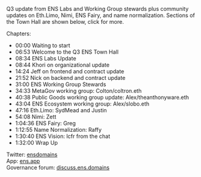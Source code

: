 Q3 update from ENS Labs and Working Group stewards plus community updates on Eth.Limo, Nimi, ENS Fairy, and name normalization. Sections of the Town Hall are shown below, click for more.

Chapters:
- 00:00 Waiting to start
- 06:53 Welcome to the Q3 ENS Town Hall
- 08:34 ENS Labs Update
- 08:44 Khori on organizational update
- 14:24 Jeff on frontend and contract update
- 21:52 Nick on backend and contract update
- 31:00 ENS Working Group Stewards
- 34:33 MetaGov working group: Colton/coltron.eth
- 40:38 Public Goods working group update: Alex/theanthonyware.eth
- 43:04 ENS Ecosystem working group: Alex/slobo.eth
- 47:16 Eth.Limo: SydMead and Justin
- 54:08 Nimi: Zett 
- 1:04:36 ENS Fairy: Greg
- 1:12:55 Name Normalization: Raffy
- 1:30:40 ENS Vision: lcfr from the chat
- 1:32:00 Wrap Up

Twitter: [ensdomains](https://twitter.com/ensdomains)<br />
App: [ens.app](https://ens.app)<br />
Governance forum: [discuss.ens.domains](https://discuss.ens.domains)<br />

